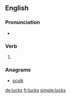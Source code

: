 {{also|Lucks}}
==English==

===Pronunciation===
* {{rhymes|ʌks|lang=en}}

===Verb===
{{head|en}}

# {{en-third-person singular of|luck}}

===Anagrams===
* [[sculk#English|sculk]]

[[de:lucks]]
[[fr:lucks]]
[[simple:lucks]]